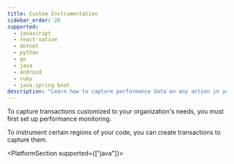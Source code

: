 ```yaml
---
title: Custom Instrumentation
sidebar_order: 20
supported:
  - javascript
  - react-native
  - dotnet
  - python
  - go
  - java
  - android
  - ruby
  - java.spring-boot
description: "Learn how to capture performance data on any action in your app."
---
```


<Note>

To capture transactions customized to your organization's needs, you must first <PlatformLink to="/performance/">set up performance monitoring.</PlatformLink>

</Note>

To instrument certain regions of your code, you can create transactions to capture them.

<PlatformContent includePath="performance/enable-manual-instrumentation" />

<PlatformContent includePath="performance/add-spans-example" />

<PlatformContent includePath="performance/retrieve-transaction" />

<PlatformSection supported={["java"]}>

<PlatformContent includePath="performance/connect-errors-spans" />

</PlatformSection>
